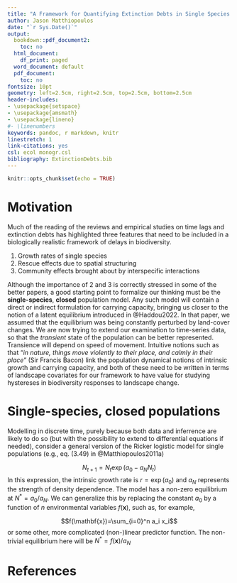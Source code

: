 ```yaml
---
title: "A Framework for Quantifying Extinction Debts in Single Species and Communities"
author: Jason Matthiopoulos
date: "`r Sys.Date()`"
output:
  bookdown::pdf_document2:
    toc: no
  html_document:
    df_print: paged
  word_document: default
  pdf_document:
    toc: no
fontsize: 10pt
geometry: left=2.5cm, right=2.5cm, top=2.5cm, bottom=2.5cm
header-includes:
- \usepackage{setspace}
- \usepackage{amsmath}
- \usepackage{lineno}
#- \linenumbers
keywords: pandoc, r markdown, knitr
linestretch: 1
link-citations: yes
csl: ecol monogr.csl
bibliography: ExtinctionDebts.bib
---
```


```r
knitr::opts_chunk$set(echo = TRUE)
```

<!--- 
install.packages("gitcreds") 
library(gitcreds)
gitcreds_set()
--->


# Motivation
Much of the reading of the reviews and empirical studies on time lags and extinction debts has highlighted three features that need to be included in a biologically realistic framework of delays in biodiversity. 

1. Growth rates of single species
2. Rescue effects due to spatial structuring
3. Community effects brought about by interspecific interactions

Although the importance of 2 and 3 is correctly stressed in some of the better papers, a good starting point to formalize our thinking must be the **single-species**, **closed** population model. Any such model will contain a direct or indirect formulation for carrying capacity, bringing us closer to the notion of a latent equilibrium introduced in @Haddou2022. In that paper, we assumed that the equilibrium was being constantly perturbed by land-cover changes. We are now trying to extend our examination to time-series data, so that the *transient* state of the population can be better represented. Transience will depend on speed of movement. Intuitive notions such as that "*in nature, things move violently to their place, and calmly in their place*" (Sir Francis Bacon) link the population dynamical notions of intrinsic growth and carrying capacity, and both of these need to be written in terms of landscape covariates for our framework to have value for studying hystereses in biodiversity responses to landscape change.

# Single-species, closed populations
Modelling in discrete time, purely because both data and inferrence are likely to do so (but with the possibility to extend to differential equations if needed), consider a general version of the Ricker logistic model for single populations (e.g., eq. (3.49) in @Matthiopoulos2011a)

$$N_{t+1}=N_t\exp(a_0-a_NN_t)$$
In this expression, the intrinsic growth rate is $r=\exp(a_0)$ and $a_N$ represents the strength of density dependence. The model has a non-zero equilibrium at $N^*=a_0/a_N$. We can generalize this by replacing the constant $a_0$ by a function of $n$ environmental variables $f(\mathbf{x})$, such as, for example,

$$f(\mathbf{x})=\sum_{i=0}^n a_i x_i$$
or some other, more complicated (non-)linear predictor function. The non-trivial equilibrium here will be $N^*=f(\mathbf{x})/a_N$



# References


